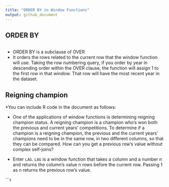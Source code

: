 ```yaml
---
title: "ORDER BY in Window Functions"
output: github_document
---
```


## ORDER BY

```sql
```

* ORDER BY is a subclause of OVER
* It orders the rows related to the current row that the window function will use. Taking the row numbering query, if you order by year in descending order within the OVER clause, the function will assign 1 to the first row in that window. That row will have the most recent year in the dataset.

## Reigning champion

*You can include R code in the document as follows:

* One of the applications of window functions is determining reigning champion status. A reigning champion is a champion who's won both the previous and current years' competitions. To determine if a champion is a reigning champion, the previous and the current years' champions need to be in the same row, in two different columns, so that they can be compared. How can you get a previous row's value without complex self-joins? 

* Enter `LAG`. `LAG` is a window function that takes a column and a number n and returns the column's value n rows before the current row. Passing 1 as n returns the previous row's value.


```r